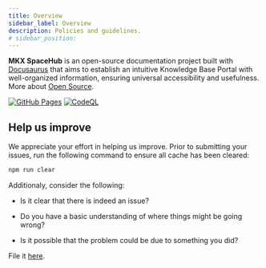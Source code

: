 ```yaml
---
title: Overview
sidebar_label: Overview
description: Policies and guidelines.
# sidebar_position: 
---
```




**MKX SpaceHub** is an open-source documentation project built with [Docusaurus](https://docusaurus.io) that aims to establish an intuitive Knowledge Base Portal with well-organized information, ensuring universal accessibility and usefulness. More about [Open Source](https://opensource.guide/).



[![GitHub Pages](https://github.com/mkeithX/mkeithx.github.io/actions/workflows/deploy.yml/badge.svg)](https://github.com/mkeithX/mkeithx.github.io/actions/workflows/deploy.yml)
[![CodeQL](https://github.com/mkeithX/mkeithx.github.io/actions/workflows/codeql.yml/badge.svg)](https://github.com/mkeithX/mkeithx.github.io/actions/workflows/codeql.yml)

## Help us improve

We appreciate your effort in helping us improve. Prior to submitting your issues, run the following command to ensure all cache has been cleared:

```bash npm2yarn
npm run clear
```

Additionaly, consider the following:

* Is it clear that there is indeed an issue?

* Do you have a basic understanding of where things might be going wrong?

* Is it possible that the problem could be due to something you did?




File it [here](https://github.com/mkeithX/mkeithx.github.io/issues).









<Contributing/>